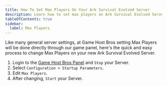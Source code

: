 ```yaml
---
title: How To Set Max Players On Your Ark Survival Evolved Server
description: Learn how to set max players on Ark Survival Evolved Server
tableOfContents: true
sidebar:
  label: Max Players
---
```


Like many general server settings, at Game Host Bros setting Max Players will be done directly through our game panel, here's the quick and easy process to change Max Players on your new Ark Survival Evolved Server.
<Steps>
1. Login to the [Game Host Bros Panel](https://panel.gamehostbros.com/) and `Stop` your Server.
2. Select `Configuration > Startup Parameters`.
3. Edit `Max Players`.
4. After changing, `Start` your Server.
</Steps>
